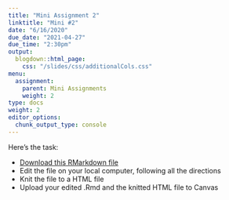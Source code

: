 ```yaml
---
title: "Mini Assignment 2"
linktitle: "Mini #2"
date: "6/16/2020"
due_date: "2021-04-27"
due_time: "2:30pm"
output:
  blogdown::html_page:
    css: "/slides/css/additionalCols.css"
menu:
  assignment:
    parent: Mini Assignments
    weight: 2
type: docs
weight: 2
editor_options: 
  chunk_output_type: console
---
```


:::list
Here's the task:

- <i class="fas fa-file"></i> <a href="/inactiveAssignments/02-mini-assignment-skeleton.Rmd" download="02-mini-assignment-skeleton.Rmd">Download this RMarkdown file</a>
- Edit the file on your local computer, following all the directions
- Knit the file to a HTML file
- Upload your edited .Rmd and the knitted HTML file to Canvas
:::
